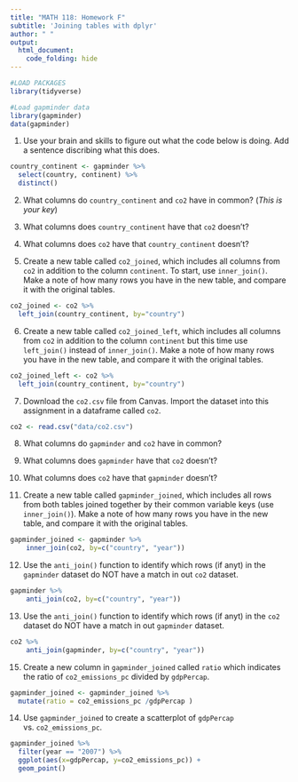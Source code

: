 ```yaml
---
title: "MATH 118: Homework F"
subtitle: 'Joining tables with dplyr'
author: " "
output:
  html_document:
    code_folding: hide
---
```


```r
#LOAD PACKAGES 
library(tidyverse)

#Load gapminder data
library(gapminder)
data(gapminder)
```

1. Use your brain and skills to figure out what the code below is doing. Add a sentence discribing what this does. 

```r
country_continent <- gapminder %>% 
  select(country, continent) %>% 
  distinct()
```

2. What columns do `country_continent` and `co2` have in common? (*This is your key*)

3. What columns does `country_continent` have that `co2` doesn't? 

4. What columns does `co2` have that `country_continent` doesn't? 

5. Create a new table called `co2_joined`, which includes all columns from `co2` in addition to the column `continent`. To start, use `inner_join()`. Make a note of how many rows you have in the new table, and compare it with the original tables.

```r
co2_joined <- co2 %>% 
  left_join(country_continent, by="country")
```

6. Create a new table called `co2_joined_left`, which includes all columns from `co2` in addition to the column `continent` but this time use `left_join()` instead of `inner_join()`. Make a note of how many rows you have in the new table, and compare it with the original tables.

```r
co2_joined_left <- co2 %>% 
  left_join(country_continent, by="country")
```


7. Download the `co2.csv` file from Canvas. Import the dataset into this assignment in a dataframe called `co2`. 

```r
co2 <- read.csv("data/co2.csv")
```

8. What columns do `gapminder` and `co2` have in common? 

9. What columns does `gapminder` have that `co2` doesn't? 

10. What columns does `co2` have that `gapminder` doesn't? 

11. Create a new table called `gapminder_joined`, which includes all rows from both tables joined together by their common variable keys (use `inner_join()`). Make a note of how many rows you have in the new table, and compare it with the original tables.

```r
gapminder_joined <- gapminder %>% 
    inner_join(co2, by=c("country", "year"))
```

12.  Use the `anti_join()` function to identify which rows (if anyt) in the `gapminder` dataset do NOT have a match in out `co2` dataset. 

```r
gapminder %>% 
    anti_join(co2, by=c("country", "year"))
```

13. Use the `anti_join()` function to identify which rows (if anyt) in the `co2` dataset do NOT have a match in out `gapminder` dataset.

```r
co2 %>% 
    anti_join(gapminder, by=c("country", "year"))
```


15. Create a new column in `gapminder_joined` called `ratio` which indicates the ratio of `co2_emissions_pc` divided by `gdpPercap`. 

```r
gapminder_joined <- gapminder_joined %>% 
  mutate(ratio = co2_emissions_pc /gdpPercap )
```


14. Use `gapminder_joined` to create a scatterplot of  `gdpPercap` vs. `co2_emissions_pc`. 

```r
gapminder_joined %>% 
  filter(year == "2007") %>% 
  ggplot(aes(x=gdpPercap, y=co2_emissions_pc)) + 
  geom_point() 
```



